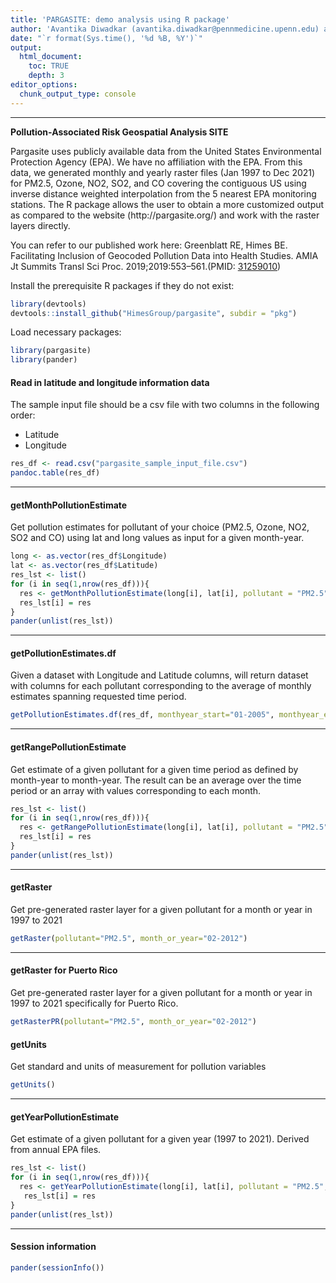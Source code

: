 ```yaml
---
title: 'PARGASITE: demo analysis using R package'
author: 'Avantika Diwadkar (avantika.diwadkar@pennmedicine.upenn.edu) and Nisha Narayanan (nisha.narayanan@pennmedicine.upenn.edu'
date: "`r format(Sys.time(), '%d %B, %Y')`"
output:
  html_document:
    toc: TRUE
    depth: 3
editor_options: 
  chunk_output_type: console
---
```

***

**Pollution-Associated Risk Geospatial Analysis SITE**

Pargasite uses publicly available data from the United States Environmental Protection Agency (EPA). We have no affiliation with the EPA. From this data, we generated monthly and yearly raster files (Jan 1997 to Dec 2021) for PM2.5, Ozone, NO2, SO2, and CO covering the contiguous US using inverse distance weighted interpolation from the 5 nearest EPA monitoring stations. The R package allows the user to obtain a more customized output as compared to the website (http://pargasite.org/) and work with the raster layers directly. 

You can refer to our published work here:
Greenblatt RE, Himes BE. Facilitating Inclusion of Geocoded Pollution Data into Health Studies. AMIA Jt Summits Transl Sci Proc. 2019;2019:553–561.(PMID: [31259010](https://www.ncbi.nlm.nih.gov/pmc/articles/PMC6568125/))

Install the prerequisite R packages if they do not exist:

```r
library(devtools)
devtools::install_github("HimesGroup/pargasite", subdir = "pkg")
```

Load necessary packages: 

```r
library(pargasite)
library(pander)
```

#### Read in latitude and longitude information data

The sample input file should be a csv file with two columns in the following order:

* Latitude
* Longitude

```r
res_df <- read.csv("pargasite_sample_input_file.csv")
pandoc.table(res_df)
```
___

#### getMonthPollutionEstimate

Get pollution estimates for pollutant of your choice (PM2.5, Ozone, NO2, SO2 and CO) using lat and long values as input for a given month-year.
```r
long <- as.vector(res_df$Longitude)
lat <- as.vector(res_df$Latitude)
res_lst <- list()
for (i in seq(1,nrow(res_df))){
  res <- getMonthPollutionEstimate(long[i], lat[i], pollutant = "PM2.5", monthyear="12-2017")
  res_lst[i] = res
}
pander(unlist(res_lst))
```

___

#### getPollutionEstimates.df

Given a dataset with Longitude and Latitude columns, will return dataset with columns for each pollutant corresponding to the average of monthly estimates spanning requested time period.

```r
getPollutionEstimates.df(res_df, monthyear_start="01-2005", monthyear_end="12-2006")
```

___

#### getRangePollutionEstimate

Get estimate of a given pollutant for a given time period as defined by month-year to month-year. The result can be an average over the time period or an array with values corresponding to each month.
```r
res_lst <- list()
for (i in seq(1,nrow(res_df))){
  res <- getRangePollutionEstimate(long[i], lat[i], pollutant = "PM2.5", monthyear_start="01-2005", monthyear_end="12-2006", result = "mean")
  res_lst[i] = res
}
pander(unlist(res_lst))
```

___

#### getRaster

Get pre-generated raster layer for a given pollutant for a month or year in 1997 to 2021
```r
getRaster(pollutant="PM2.5", month_or_year="02-2012")
```

___

#### getRaster for Puerto Rico

Get pre-generated raster layer for a given pollutant for a month or year in 1997 to 2021 specifically for Puerto Rico.

```r
getRasterPR(pollutant="PM2.5", month_or_year="02-2012")
```


#### getUnits

Get standard and units of measurement for pollution variables
```r
getUnits()
```

___

#### getYearPollutionEstimate

Get estimate of a given pollutant for a given year (1997 to 2021). Derived from annual EPA files.
```r
res_lst <- list()
for (i in seq(1,nrow(res_df))){
  res <- getYearPollutionEstimate(long[i], lat[i], pollutant = "PM2.5", year="2015")
   res_lst[i] = res
}
pander(unlist(res_lst))
```

___

#### Session information

```r
pander(sessionInfo())
```

